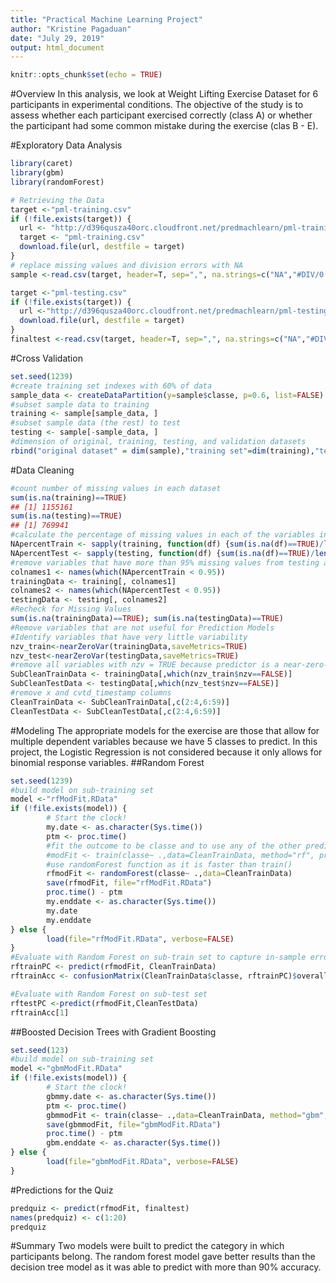 ---
title: "Practical Machine Learning Project"
author: "Kristine Pagaduan"
date: "July 29, 2019"
output: html_document
---

```{r setup, include=FALSE}
knitr::opts_chunk$set(echo = TRUE)
```
#Overview
In this analysis, we look at Weight Lifting Exercise Dataset for 6 participants in experimental conditions. The objective of the study is to assess whether each participant exercised correctly (class A) or whether the participant had some common mistake during the exercise (clas B - E).

#Exploratory Data Analysis
```{r}
library(caret)
library(gbm)
library(randomForest)

# Retrieving the Data
target <-"pml-training.csv"
if (!file.exists(target)) {
  url <- "http://d396qusza40orc.cloudfront.net/predmachlearn/pml-training.csv"
  target <- "pml-training.csv"
  download.file(url, destfile = target)
}
# replace missing values and division errors with NA
sample <-read.csv(target, header=T, sep=",", na.strings=c("NA","#DIV/0!"))

target <-"pml-testing.csv"
if (!file.exists(target)) {
  url <-"http://d396qusza40orc.cloudfront.net/predmachlearn/pml-testing.csv"
  download.file(url, destfile = target)
}
finaltest <-read.csv(target, header=T, sep=",", na.strings=c("NA","#DIV/0!"))
```
#Cross Validation
```{r}
set.seed(1239)
#create training set indexes with 60% of data
sample_data <- createDataPartition(y=sample$classe, p=0.6, list=FALSE)
#subset sample data to training
training <- sample[sample_data, ]
#subset sample data (the rest) to test
testing <- sample[-sample_data, ]
#dimension of original, training, testing, and validation datasets
rbind("original dataset" = dim(sample),"training set"=dim(training),"testing set"=dim(testing),"validation"=dim(finaltest))
```
#Data Cleaning
```{r}
#count number of missing values in each dataset
sum(is.na(training)==TRUE)
## [1] 1155161
sum(is.na(testing)==TRUE)
## [1] 769941
#calculate the percentage of missing values in each of the variables in the original train and test datasets
NApercentTrain <- sapply(training, function(df) {sum(is.na(df)==TRUE)/length(df)})
NApercentTest <- sapply(testing, function(df) {sum(is.na(df)==TRUE)/length(df)})
#remove variables that have more than 95% missing values from testing and training datasets
colnames1 <- names(which(NApercentTrain < 0.95))
trainingData <- training[, colnames1]
colnames2 <- names(which(NApercentTest < 0.95))
testingData <- testing[, colnames2]
#Recheck for Missing Values
sum(is.na(trainingData)==TRUE); sum(is.na(testingData)==TRUE)
#Remove variables that are not useful for Prediction Models
#Identify variables that have very little variability 
nzv_train<-nearZeroVar(trainingData,saveMetrics=TRUE)
nzv_test<-nearZeroVar(testingData,saveMetrics=TRUE)
#remove all variables with nzv = TRUE because predictor is a near-zero-variance predictor
SubCleanTrainData <- trainingData[,which(nzv_train$nzv==FALSE)]
SubCleanTestData <- testingData[,which(nzv_test$nzv==FALSE)]
#remove x and cvtd_timestamp columns
CleanTrainData <- SubCleanTrainData[,c(2:4,6:59)]
CleanTestData <- SubCleanTestData[,c(2:4,6:59)]
```
#Modeling
The appropriate models for the exercise are those that allow for multiple dependent variables because we have 5 classes to predict. In this project, the Logistic Regression is not considered because it only allows for binomial response variables.
##Random Forest
```{r}
set.seed(1239)
#build model on sub-training set
model <-"rfModFit.RData"
if (!file.exists(model)) {
        # Start the clock!
        my.date <- as.character(Sys.time())
        ptm <- proc.time()
        #fit the outcome to be classe and to use any of the other predictive variables as potential predictors
        #modFit <- train(classe~ .,data=CleanTrainData, method="rf", prox=TRUE)
        #use randomForest function as it is faster than train()
        rfmodFit <- randomForest(classe~ .,data=CleanTrainData)
        save(rfmodFit, file="rfModFit.RData")
        proc.time() - ptm
        my.enddate <- as.character(Sys.time())
        my.date
        my.enddate
} else {
        load(file="rfModFit.RData", verbose=FALSE)
}
#Evaluate with Random Forest on sub-train set to capture in-sample error
rftrainPC <- predict(rfmodFit, CleanTrainData)
rftrainAcc <- confusionMatrix(CleanTrainData$classe, rftrainPC)$overall

#Evaluate with Random Forest on sub-test set
rftestPC <-predict(rfmodFit,CleanTestData)
rftrainAcc[1]
```
##Boosted Decision Trees with Gradient Boosting
```{r}
set.seed(123)
#build model on sub-training set
model <-"gbmModFit.RData"
if (!file.exists(model)) {
        # Start the clock!
        gbmmy.date <- as.character(Sys.time())
        ptm <- proc.time()
        gbmmodFit <- train(classe~ .,data=CleanTrainData, method="gbm", verbose=FALSE)
        save(gbmmodFit, file="gbmModFit.RData")
        proc.time() - ptm
        gbm.enddate <- as.character(Sys.time())
} else {
        load(file="gbmModFit.RData", verbose=FALSE)
}
```
#Predictions for the Quiz
```{r}
predquiz <- predict(rfmodFit, finaltest)
names(predquiz) <- c(1:20)
predquiz
```
#Summary
Two models were built to predict the category in which participants belong. The random forest model gave better results than the decision tree model as it was able to predict
with more than 90% accuracy.